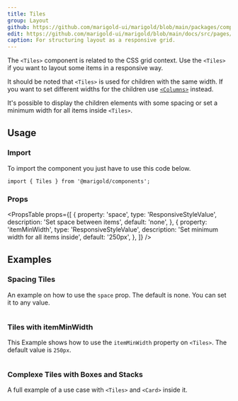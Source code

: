 ```yaml
---
title: Tiles
group: Layout
github: https://github.com/marigold-ui/marigold/blob/main/packages/components/src/Tiles/Tiles.tsx
edit: https://github.com/marigold-ui/marigold/blob/main/docs/src/pages/components/tiles.mdx
caption: For structuring layout as a responsive grid.
---
```


The `<Tiles>` component is related to the CSS grid context. Use the `<Tiles>` if you want to layout some items in a responsive way.

It should be noted that `<Tiles>` is used for children with the same width. If you want to set different widths for the children use [`<Columns>`](/components/columns/) instead.

It's possible to display the children elements with some spacing or set a minimum width for all items inside `<Tiles>`.

<Preview>
  <Tiles space="small" itemMinWidth="200px">
    <Box border="1px solid #ced4da" bg="#e9ecef" height="100px" />
    <Box border="1px solid #ced4da" bg="#e9ecef" height="100px" />
    <Box border="1px solid #ced4da" bg="#e9ecef" height="100px" />
    <Box border="1px solid #ced4da" bg="#e9ecef" height="100px" />
    <Box border="1px solid #ced4da" bg="#e9ecef" height="100px" />
    <Box border="1px solid #ced4da" bg="#e9ecef" height="100px" />
  </Tiles>
</Preview>

## Usage

### Import

To import the component you just have to use this code below.

```tsx
import { Tiles } from '@marigold/components';
```

### Props

<PropsTable
  props={[
    {
      property: 'space',
      type: 'ResponsiveStyleValue<string>',
      description: 'Set space between items',
      default: 'none',
    },
    {
      property: 'itemMinWidth',
      type: 'ResponsiveStyleValue<string>',
      description: 'Set minimum width for all items inside',
      default: '250px',
    },
  ]}
/>

## Examples

### Spacing Tiles

An example on how to use the `space` prop. The default is none. You can set it to any value.

```tsx preview file=components/Tiles/tiles-spacing.demo.tsx

```

### Tiles with itemMinWidth

This Example shows how to use the `itemMinWidth` property on `<Tiles>`. The default value is `250px`.

```tsx preview file=components/Tiles/tiles-itemwidth.demo.tsx

```

### Complexe Tiles with Boxes and Stacks

A full example of a use case with `<Tiles>` and `<Card>` inside it.

```tsx preview file=components/Tiles/tiles-complex.demo.tsx

```
